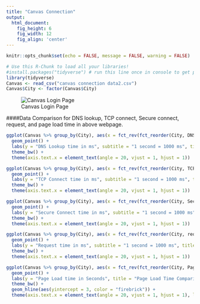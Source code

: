 ```yaml
---
title: "Canvas Connection"
output:
  html_document:  
    fig_height: 6
    fig_width: 12
    fig_align: 'center'
---
```


```r
knitr::opts_chunk$set(echo = FALSE, message = FALSE, warning = FALSE)
```

```r
# Use this R-Chunk to load all your libraries!
#install.packages("tidyverse") # run this line once in console to get package
library(tidyverse)
Canvas <- read_csv("canvas connection data2.csv")
Canvas$City <- factor(Canvas$City)
```


![Canvas Login Page](3org.jpg)

####Data Comparison for DNS lookup, TCP connect, Secure connect, request, and page load time in above webpage. 


```r
ggplot(Canvas %>% group_by(City), aes(x = fct_rev(fct_reorder(City, DNS_lookup)), y = DNS_lookup)) +
  geom_point() +
  labs(y = "DNS Lookup time in ms", subtitle = "1 second = 1000 ms", title = "DNS Lookup Time Comparison by Country", x = "City") +
  theme_bw() +
  theme(axis.text.x = element_text(angle = 20, vjust = 1, hjust = 1))
```

```r
ggplot(Canvas %>% group_by(City), aes(x = fct_rev(fct_reorder(City, TCP_connect)), y = TCP_connect)) +
  geom_point() +
  labs(y = "TCP Connect time in ms", subtitle = "1 second = 1000 ms", title = "TCP Connect Time Comparison by Country", x = "City") +
  theme_bw() +
  theme(axis.text.x = element_text(angle = 20, vjust = 1, hjust = 1))
```

```r
ggplot(Canvas %>% group_by(City), aes(x = fct_rev(fct_reorder(City, Secure_connect)), y = Secure_connect)) +
  geom_point() +
  labs(y = "Secure Connect time in ms", subtitle = "1 second = 1000 ms", title = "Secure Connect Time Comparison by Country", x = "City") +
  theme_bw() +
  theme(axis.text.x = element_text(angle = 20, vjust = 1, hjust = 1))
```

```r
ggplot(Canvas %>% group_by(City), aes(x = fct_rev(fct_reorder(City, request)), y = request)) +
  geom_point() +
  labs(y = "Request time in ms", subtitle = "1 second = 1000 ms", title = "Request Time Comparison by Country", x = "City") +
  theme_bw() +
  theme(axis.text.x = element_text(angle = 20, vjust = 1, hjust = 1))
```

```r
ggplot(Canvas %>% group_by(City), aes(x = fct_rev(fct_reorder(City, Page_Load_Time)), y = Page_Load_Time)) +
  geom_point() +
  labs(y = "Page Load time in Seconds", title = "Page Load Time Comparison by Country", x = "City") +
  theme_bw() +
  geom_hline(aes(yintercept = 3, color = "firebrick")) +
  theme(axis.text.x = element_text(angle = 20, vjust = 1, hjust = 1), legend.position = "none")
```



